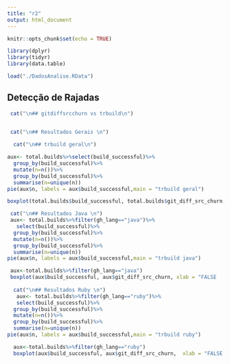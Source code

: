 ---
title: "r2"
output: html_document
---

```{r setup, include=FALSE,echo=FALSE,warning=FALSE,message=FALSE}

knitr::opts_chunk$set(echo = TRUE)

library(dplyr)
library(tidyr)
library(data.table)

load("./DadosAnalise.RData")

```

## Detecção de Rajadas


```{r echo=FALSE}


 cat("\n## gitdiffsrcchurn vs trbuild\n")


 cat("\n## Resultados Gerais \n")
 
  cat("\n## trbuild geral\n")

aux<- total.builds%>%select(build_successful)%>%
  group_by(build_successful)%>%
  mutate(n=n())%>%
  group_by(build_successful)%>%
  summarise(n=unique(n))
pie(aux$n, labels = aux$build_successful,main = "trbuild geral")

boxplot(total.builds$build_successful, total.builds$git_diff_src_churn, xlab = "FALSE    trstatus   TRUE", ylab = "gitdiffsrcchurn",ylim = c(0, 100))

 cat("\n## Resultados Java \n")
 aux<- total.builds%>%filter(gh_lang=="java")%>%
   select(build_successful)%>%
  group_by(build_successful)%>%
  mutate(n=n())%>%
  group_by(build_successful)%>%
  summarise(n=unique(n))
pie(aux$n, labels = aux$build_successful,main = "trbuild java")

 aux<-total.builds%>%filter(gh_lang=="java")
 boxplot(aux$build_successful, aux$git_diff_src_churn, xlab = "FALSE    trstatus   TRUE", ylab = "gitdiffsrcchurn",ylim = c(0, 200))
 
  cat("\n## Resultados Ruby \n")
   aux<- total.builds%>%filter(gh_lang=="ruby")%>%
   select(build_successful)%>%
  group_by(build_successful)%>%
  mutate(n=n())%>%
  group_by(build_successful)%>%
  summarise(n=unique(n))
pie(aux$n, labels = aux$build_successful,main = "trbuild ruby")

  aux<-total.builds%>%filter(gh_lang=="ruby")
  boxplot(aux$build_successful, aux$git_diff_src_churn,  xlab = "FALSE    trstatus   TRUE", ylab = "gitdiffsrcchurn", ylim = c(0, 100))
 
 
```

